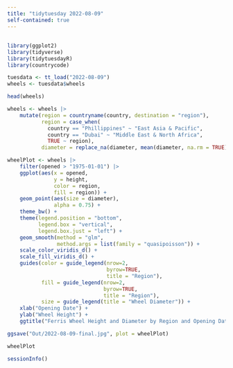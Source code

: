 ```yaml
---
title: "tidytuesday 2022-08-09"
self-contained: true
---
```


## 

```r
library(ggplot2)
library(tidyverse)
library(tidytuesdayR)
library(countrycode)
```

```r
tuesdata <- tt_load("2022-08-09")
wheels <- tuesdata$wheels

head(wheels)
```

```r
wheels <- wheels |> 
    mutate(region = countryname(country, destination = "region"),
           region = case_when(
             country == "Phillippines" ~ "East Asia & Pacific",
             country == "Dubai" ~ "Middle East & North Africa",
             TRUE ~ region),
           diameter = replace_na(diameter, mean(diameter, na.rm = TRUE)))
```

```r
wheelPlot <- wheels |> 
    filter(opened > "1975-01-01") |> 
    ggplot(aes(x = opened, 
               y = height, 
               color = region,
               fill = region)) +
    geom_point(aes(size = diameter),
               alpha = 0.75) +
    theme_bw() +
    theme(legend.position = "bottom", 
          legend.box = "vertical", 
          legend.box.just = "left") +
    geom_smooth(method = "glm",
                method.args = list(family = "quasipoisson")) + 
    scale_color_viridis_d() +
    scale_fill_viridis_d() +
    guides(color = guide_legend(nrow=2,
                                byrow=TRUE,
                                title = "Region"),
           fill = guide_legend(nrow=2,
                               byrow=TRUE,
                               title = "Region"),
           size = guide_legend(title = "Wheel Diameter")) +
    xlab("Opening Date") +
    ylab("Wheel Height") +
    ggtitle("Ferris Wheel Height and Diameter by Region and Opening Date From 1975")

ggsave("Out/2022-08-09-final.jpg", plot = wheelPlot)

wheelPlot
```

```r
sessionInfo()
```
